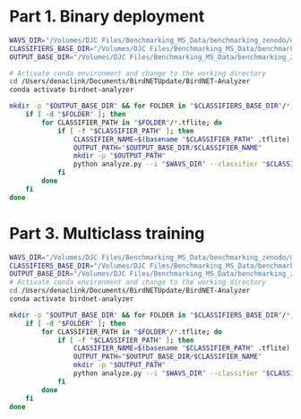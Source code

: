 # Part 1. Binary deployment
```zsh

WAVS_DIR="/Volumes/DJC Files/Benchmarking_MS_Data/benchmarking_zenodo/data/AcousticData/Dakrong_testdata/"
CLASSIFIERS_BASE_DIR="/Volumes/DJC Files/Benchmarking_MS_Data/benchmarking_zenodo/results/BirdNETbinary/"
OUTPUT_BASE_DIR="/Volumes/DJC Files/Benchmarking_MS_Data/benchmarking_zenodo/results/BirdNETbinary_testgeneralizability/" 

# Activate conda environment and change to the working directory
cd /Users/denaclink/Documents/BirdNETUpdate/BirdNET-Analyzer
conda activate birdnet-analyzer

mkdir -p "$OUTPUT_BASE_DIR" && for FOLDER in "$CLASSIFIERS_BASE_DIR"/*; do 
    if [ -d "$FOLDER" ]; then 
        for CLASSIFIER_PATH in "$FOLDER"/*.tflite; do 
            if [ -f "$CLASSIFIER_PATH" ]; then 
                CLASSIFIER_NAME=$(basename "$CLASSIFIER_PATH" .tflite)
                OUTPUT_PATH="$OUTPUT_BASE_DIR/$CLASSIFIER_NAME"
                mkdir -p "$OUTPUT_PATH"
                python analyze.py --i "$WAVS_DIR" --classifier "$CLASSIFIER_PATH" --o "$OUTPUT_PATH" --fmin 500 --fmax 3000 && echo "Processed with classifier: $CLASSIFIER_NAME"
            fi
        done
    fi 
done

```


# Part 3. Multiclass training
```zsh
WAVS_DIR="/Volumes/DJC Files/Benchmarking_MS_Data/benchmarking_zenodo/data/AcousticData/Dakrong_testdata/"
CLASSIFIERS_BASE_DIR="/Volumes/DJC Files/Benchmarking_MS_Data/benchmarking_zenodo/results/BirdNETmulti/"
OUTPUT_BASE_DIR="/Volumes/DJC Files/Benchmarking_MS_Data/benchmarking_zenodo/results/BirdNETmulti_testgeneralizability/" 
# Activate conda environment and change to the working directory
cd /Users/denaclink/Documents/BirdNETUpdate/BirdNET-Analyzer
conda activate birdnet-analyzer

mkdir -p "$OUTPUT_BASE_DIR" && for FOLDER in "$CLASSIFIERS_BASE_DIR"/*; do 
    if [ -d "$FOLDER" ]; then 
        for CLASSIFIER_PATH in "$FOLDER"/*.tflite; do 
            if [ -f "$CLASSIFIER_PATH" ]; then 
                CLASSIFIER_NAME=$(basename "$CLASSIFIER_PATH" .tflite)
                OUTPUT_PATH="$OUTPUT_BASE_DIR/$CLASSIFIER_NAME"
                mkdir -p "$OUTPUT_PATH"
                python analyze.py --i "$WAVS_DIR" --classifier "$CLASSIFIER_PATH" --o "$OUTPUT_PATH" --fmin 500 --fmax 3000 && echo "Processed with classifier: $CLASSIFIER_NAME"
            fi
        done
    fi 
done

```

